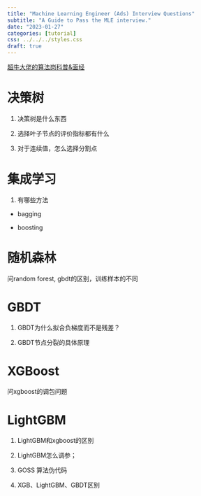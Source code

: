 ```yaml
---
title: "Machine Learning Engineer (Ads) Interview Questions"
subtitle: "A Guide to Pass the MLE interview."
date: "2023-01-27"
categories: [tutorial]
css: ../../../styles.css
draft: true
---
```


[超牛大佬的算法岗科普&面经](https://blog.csdn.net/qq_35812205/article/details/117941550)

# 决策树

1. 决策树是什么东西

2. 选择叶子节点的评价指标都有什么

3. 对于连续值，怎么选择分割点

# 集成学习

1. 有哪些方法

- bagging

- boosting

# 随机森林

问random forest, gbdt的区别，训练样本的不同

# GBDT

1. GBDT为什么拟合负梯度而不是残差？

2. GBDT节点分裂的具体原理

# XGBoost

问xgboost的调包问题

# LightGBM

1. LightGBM和xgboost的区别

2. LightGBM怎么调参；

3. GOSS 算法伪代码

4. XGB、LightGBM、GBDT区别